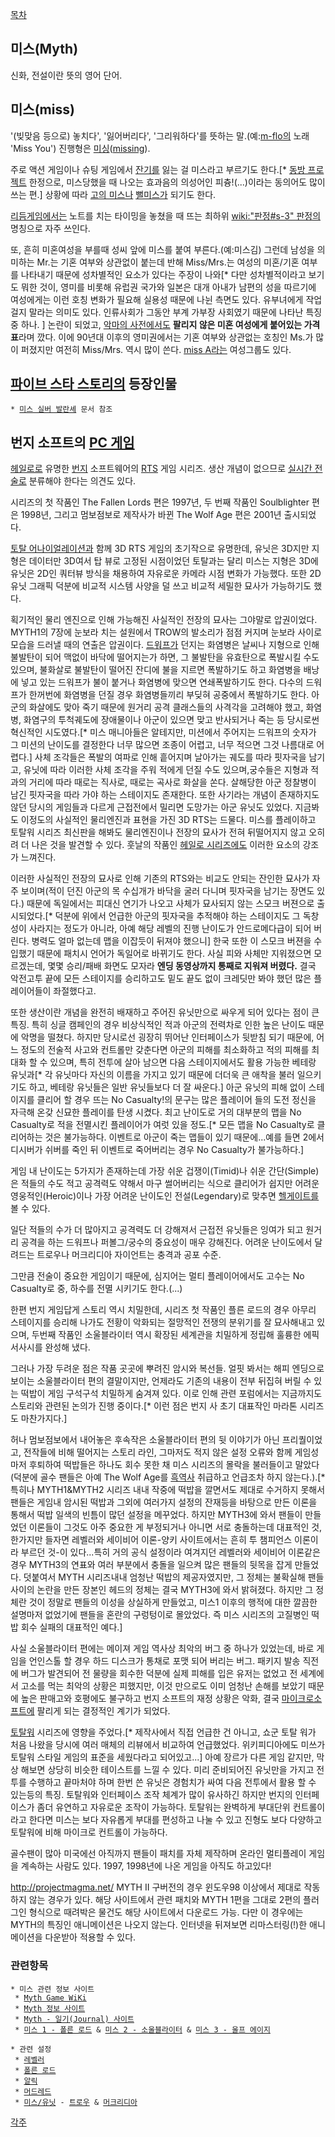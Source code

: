 [[목차]]
== 미스(Myth) ==
신화, 전설이란 뜻의 영어 단어.

== 미스(miss) ==
'(빚맞음 등으로) 놓치다', '잃어버리다', '그리워하다'를 뜻하는 말.(예:[[m-flo]]의 노래 'Miss You') 진행형은 [[미싱]]([[missing]]).

주로 액션 게임이나 슈팅 게임에서 [[잔기]]를 잃는 걸 미스라고 부르기도 한다.[* [[동방 프로젝트]] 한정으로, 미스당했을 때 나오는 효과음의 의성어인 피츙!(...)이라는 동의어도 많이 쓰는 편.] 상황에 따라 [[고의 미스]]나 [[뻘미스]]가 되기도 한다.

[[리듬게임]]에서는 노트를 치는 타이밍을 놓쳤을 때 뜨는 최하위 [[wiki:"판정#s-3" 판정]]의 명칭으로 자주 쓰인다. 

또, 흔히 미혼여성을 부를때 성씨 앞에 미스를 붙여 부른다.(예:미스김) 
그런데 남성을 의미하는 Mr.는 기혼 여부와 상관없이 붙는데 반해 Miss/Mrs.는 여성의 미혼/기혼 여부를 나타내기 때문에 성차별적인 요소가 있다는 주장이 나와[* 다만 성차별적이라고 보기도 뭐한 것이, 영미를 비롯해 유럽권 국가와 일본은 대개 아내가 남편의 성을 따르기에 여성에게는 이런 호칭 변화가 필요해 실용성 때문에 나뉜 측면도 있다. 유부녀에게 작업걸지 말라는 의미도 있다. 인류사회가 그동안 부계 가부장 사회였기 때문에 나타난 특징중 하나. ] 논란이 되었고, [[악마의 사전]]에서도 '''팔리지 않은 미혼 여성에게 붙어있는 가격표'''라며 깠다. 이에 90년대 이후의 영미권에서는 기혼 여부와 상관없는 호칭인 Ms.가 많이 퍼졌지만 여전히 Miss/Mrs. 역시 많이 쓴다.
[[miss A]]라는 여성그룹도 있다.

== [[파이브 스타 스토리]]의 등장인물 ==
 * [[미스 실버 발란셰]] 문서 참조

== 번지 소프트의 [[PC 게임]] ==
[[헤일로]]로 유명한 [[번지]] 소프트웨어의 [[RTS]] 게임 시리즈. 생산 개념이 없으므로 [[실시간 전술]]로 분류해야 한다는 의견도 있다.

시리즈의 첫 작품인 The Fallen Lords 편은 1997년, 두 번째 작품인 Soulblighter 편은 1998년, 그리고 멈보점보로 제작사가 바뀐 The Wolf Age 편은 2001년 출시되었다.

[[토탈 어나이얼레이션]]과 함께 3D RTS 게임의 초기작으로 유명한데, 유닛은 3D지만 지형은 데이터만 3D여서 탑 뷰로 고정된 시점이었던 토탈과는 달리 미스는 지형은 3D에 유닛은 2D인 쿼터뷰 방식을 채용하여 자유로운 카메라 시점 변화가 가능했다. 또한 2D 유닛 그래픽 덕분에 비교적 시스템 사양을 덜 쓰고 비교적 세밀한 묘사가 가능하기도 했다.

획기적인 물리 엔진으로 인해 가능해진 사실적인 전장의 묘사는 그야말로 압권이었다. MYTH1의 7장에 눈보라 치는 설원에서 TROW의 발소리가 점점 커지며 눈보라 사이로 모습을 드러낼 때의 연출은 압권이다.  [[드워프]]가 던지는 화염병은 날씨나 지형으로 인해 불발탄이 되어 맥없이 바닥에 떨어지는가 하면, 그 불발탄을 유효탄으로 폭발시킬 수도 있으며, 불화살로 불발탄이 떨어진 잔디에 불을 지르면 폭발하기도 하고 화염병을 배낭에 넣고 있는 드워프가 불이 붙거나 화염병에 맞으면 연쇄폭발하기도 한다. 다수의 드워프가 한꺼번에 화염병을 던질 경우 화염병들끼리 부딪혀 공중에서 폭발하기도 한다. 아군의 화살에도 맞아 죽기 때문에 원거리 공격 클래스들의 사격각을 고려해야 했고, 화염병, 화염구의 투척궤도에 장애물이나 아군이 있으면 맞고 반사되거나 죽는 등 당시로썬 혁신적인 시도였다.[* 미스 매니아들은 알테지만, 미션에서 주어지는 드워프의 숫자가 그 미션의 난이도를 결정한다 너무 많으면 조종이 어렵고, 너무 적으면 그것 나름대로 어렵다.] 사체 조각들은 폭발의 여파로 인해 흩어지며 날아가는 궤도를 따라 핏자국을 남기고, 유닛에 따라 이러한 사체 조각을 주워 적에게 던질 수도 있으며,궁수들은 지형과 적과의 거리에 따라 때로는 직사로, 때로는 곡사로 화살을 쏜다. 살해당한 아군 정찰병이 남긴 핏자국을 따라 가야 하는 스테이지도 존재한다. 또한 사기라는 개념이 존재하지도 않던 당시의 게임들과 다르게 근접전에서 밀리면 도망가는 아군 유닛도 있었다. 지금봐도 이정도의 사실적인 물리엔진과 표현을 가진 3D RTS는 드물다. 미스를 플레이하고 토탈워 시리즈 최신판을 해봐도 물리엔진이나 전장의 묘사가 전혀 뒤떨어지지 않고 오히려 더 나은 것을 발견할 수 있다. 훗날의 작품인 [[헤일로 시리즈]]에도 이러한 요소의 강조가 느껴진다.

이러한 사실적인 전장의 묘사로 인해 기존의 RTS와는 비교도 안되는 잔인한 묘사가 자주 보이며(적이 던진 아군의 목 수십개가 바닥을 굴러 다니며 핏자국을 남기는 장면도 있다.) 때문에 독일에서는 피대신 연기가 나오고 사체가 묘사되지 않는 스모크 버젼으로 출시되었다.[* 덕분에 위에서 언급한 아군의 핏자국을 추적해야 하는 스테이지도 그 독창성이 사라지는 정도가 아니라, 아예 해당 레벨의 진행 난이도가 안드로메다급이 되어 버린다. 병력도 얼마 없는데 맵을 이잡듯이 뒤져야 했으니] 한국 또한 이 스모크 버젼을 수입했기 때문에 패치시 언어가 독일어로 바뀌기도 한다. 사실 피와 사체만 지워졌으면 모르겠는데, 몇몇 승리/패배 화면도 모자라 '''엔딩 동영상까지 통째로 지워져 버렸다.''' 결국 악전고투 끝에 모든 스테이지를 승리하고도 밑도 끝도 없이 크레딧만 봐야 했던 많은 플레이어들이 좌절했다고. 

또한 생산이란 개념을 완전히 배재하고 주어진 유닛만으로 싸우게 되어 있다는 점이 큰 특징. 특히 싱글 캠페인의 경우 비상식적인 적과 아군의 전력차로 인한 높은 난이도 때문에 악명을 떨쳤다. 하지만 당시로선 굉장히 뛰어난 인터페이스가 뒷받침 되기 때문에, 어느 정도의 전술적 사고와 컨트롤만 갖춘다면 아군의 피해를 최소화하고 적의 피해를 최대화 할 수 있으며, 특히 전투에 살아 남으면 다음 스테이지에서도 활용 가능한 베테랑 유닛과[* 각 유닛마다 자신의 이름을 가지고 있기 때문에 더더욱 큰 애착을 불러 일으키기도 하고, 베테랑 유닛들은 일반 유닛들보다 더 잘 싸운다.] 아군 유닛의 피해 없이 스테이지를 클리어 할 경우 뜨는 No Casualty!의 문구는 많은 플레이어 들의 도전 정신을 자극해 온갖 신묘한 플레이를 탄생 시켰다. 최고 난이도로 거의 대부분의 맵을 No Casualty로 적을 전멸시킨 플레이어가 여럿 있을 정도.[* 모든 맵을 No Casualty로 클리어하는 것은 불가능하다. 이벤트로 아군이 죽는 맵들이 있기 때문에...예를 들면 2에서 디시버가 쉬버를 죽인 뒤 이벤트로 죽어버리는 경우 No Casualty가 불가능하다.]

게임 내 난이도는 5가지가 존재하는데 가장 쉬운 겁쟁이(Timid)나 쉬운 간단(Simple)은 적들의 수도 적고 공격력도 약해서 마구 썰어버리는 식으로 클리어가 쉽지만 어려운 영웅적인(Heroic)이나 가장 어려운 난이도인 전설(Legendary)로 맞추면 [[헬게이트]]를 볼 수 있다. 

일단 적들의 수가 더 많아지고 공격력도 더 강해져서 근접전 유닛들은 잉여가 되고 원거리 공격을 하는 드워프나 퍼볼그/궁수의 중요성이 매우 강해진다. 어려운 난이도에서 달려드는 트로우나 머크리디아 자이언트는 충격과 공포 수준.

그만큼 전술이 중요한 게임이기 때문에, 심지어는 멀티 플레이어에서도 고수는 No Casualty로 중, 하수를 전멸 시키기도 한다.(...)

한편 번지 게임답게 스토리 역시 치밀한데, 시리즈 첫 작품인 플른 로드의 경우 아무리 스테이지를 승리해 나가도 전황이 악화되는 절망적인 전쟁의 분위기를 잘 묘사해내고 있으며, 두번째 작품인 소울블라이터 역시 확장된 세계관을 치밀하게 정립해 훌륭한 에픽 서사시를 완성해 냈다.

그러나 가장 두려운 점은 작품 곳곳에 뿌려진 암시와 복선들. 얼핏 봐서는 해피 엔딩으로 보이는 소울블라이터 편의 결말이지만, 언제라도 기존의 내용이 전부 뒤집혀 버릴 수 있는 떡밥이 게임 구석구석 치밀하게 숨겨져 있다. 이로 인해 관련 포럼에서는 지금까지도 스토리와 관련된 논의가 진행 중이다.[* 이런 점은 번지 사 초기 대표작인 마라톤 시리즈도 마찬가지다.]

허나 멈보점보에서 내어놓은 후속작은 소울블라이터 편의 뒷 이야기가 아닌 프리퀄이었고, 전작들에 비해 떨어지는 스토리 라인, 그마저도 적지 않은 설정 오류와 함께 게임성마저 후퇴하여 떡밥들은 하나도 회수 못한 채 미스 시리즈의 몰락을 불러들이고 말았다(덕분에 골수 팬들은 아예 The Wolf Age를 [[흑역사]] 취급하고 언급조차 하지 않는다.).[* 특히나 MYTH1&MYTH2 시리즈 내내 작중에 떡밥을 깔면서도 제대로 수거하지 못해서 팬들은 게임내 암시된 떡밥과 그외에 여러가지 설정의 잔재등을 바탕으로 만든 이론을 통해서 떡밥 일색의 빈틈이 많던 설정을 메꾸었다. 하지만 MYTH3에 와서 팬들이 만들었던 이론들이 그것도 아주 중요한 게 부정되거나 아니면 서로 충돌하는데 대표적인 것, 한가지만 들자면 레벨러와 세이비어 이론-양키 사이트에서는 흔히 투 챔피언스 이론이라 부르던 것-이 있다...특히 거의 공식 설정이라 여겨지던 레벨러와 세이비어 이론같은 경우 MYTH3의 연표와 여러 부분에서 충돌을 일으켜 많은 팬들의 뒷목을 잡게 만들었다. 덧붙여서 MYTH 시리즈내내  엄청난 떡밥의 제공자였지만, 그 정체는 불확실해 팬들 사이의 논란을 만든 장본인 헤드의 정체는 결국 MYTH3에 와서 밝혀졌다. 하지만 그 정체란 것이 정말로 팬들의 이성을 상실하게 만들었고, 미스1 이후의 행적에 대한 깔끔한 설명마저 없었기에 팬들을 혼란의 구렁텅이로 몰았었다. 즉 미스 시리즈의 고질병인 떡밥 회수 실패의 대표적인 예다.]

사실 소울블라이터 편에는 메이져 게임 역사상 최악의 버그 중 하나가 있었는데, 바로 게임을 언인스톨 할 경우 하드 디스크가 통채로 포맷 되어 버리는 버그. 패키지 발송 직전에 버그가 발견되어 전 물량을 회수한 덕분에 실제 피해를 입은 유저는 없었고 전 세계에서 고소를 먹는 최악의 상황은 피했지만, 이것 만으로도 이미 엄청난 손해를 보았기 때문에 높은 판매고와 호평에도 불구하고 번지 소프트의 재정 상황은 악화, 결국 [[마이크로소프트]]에 팔리게 되는 결정적인 계기가 되었다.

[[토탈워]] 시리즈에 영향을 주었다.[* 제작사에서 직접 언급한 건 아니고, 쇼군 토탈 워가 처음 나왔을 당시에 여러 매체의 리뷰에서 비교하여 언급했었다. 위키피디아에도 미쓰가 토탈워 스타일 게임의 표준을 세웠다라고 되어있고...] 아예 장르가 다른 게임 같지만, 막상 해보면 상당히 비슷한 테이스트를 느낄 수 있다. 미리 준비되어진 유닛만을 가지고 전투를 수행하고 끝마처야 하며 한번 쓴 유닛은 경험치가 싸여 다음 전투에서 활용 할 수 있는등의 특징. 토탈워와 인터페이스 조작 체계가 많이 유사하긴 하지만 번지의 인터페이스가 좀더 유연하고 자유로운 조작이 가능하다. 토탈워는 완벽하게 부대단위 컨트롤이라고 한다면 미스는 보다 자유롭게 부대를 편성하고 나눌 수 있고 진형도 보다 다양하고 토탈워에 비해 마이크로 컨트롤이 가능하다. 

골수팬이 많아 미국에선 아직까지 팬들이 패치를 자체 제작하며 온라인 멀티플레이 게임을 계속하는 사람도 있다. 1997, 1998년에 나온 게임을 아직도 하고있다!

http://projectmagma.net/
MYTH II 구버전의 경우 윈도우98 이상에서 제대로 작동 하지 않는 경우가 있다. 해당 사이트에서 관련 패치와 MYTH 1편을 그대로 2편의 플러그인 형식으로 때려박은 물건도 해당 사이트에서 다운로드 가능. 다만 이 경우에는 MYTH의 특징인 애니메이션은 나오지 않는다. 인터넷을 뒤져보면 리마스터링(!)한 애니메이션을 다운받아 적용할 수 있다.

=== 관련항목 ===
 * 미스 관련 정보 사이트
  * [http://mythipedia.wikia.com/wiki/Myth_Games_Wiki Myth Game WiKi]
  * [http://www.soulblighter.net/index.htm Myth 정보 사이트]
  * [http://www.mythjournals.com/ Myth - 일기(Journal) 사이트]
  * [http://www.giantbomb.com/myth-the-fallen-lords/3030-5807/  미스 1 - 폴른 로드] & [http://www.giantbomb.com/myth-ii-soulblighter/3030-20240/  미스 2 - 소울블라이터] & [http://www.giantbomb.com/myth-iii-the-wolf-age/3030-2126/  미스 3 - 울프 에이지]

 * 관련 설정
  * [[레벨러]]
  * [[폴른 로드]]
  * [[알릭]]
  * [[머드레드]]
  * [[미스/유닛]] - [[트로우]] & [[머크리디아]]

[[각주]]
